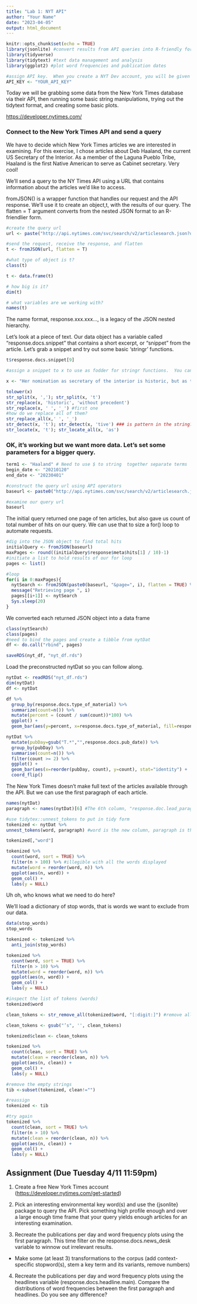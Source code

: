 ```yaml
---
title: "Lab 1: NYT API"
author: "Your Name"
date: "2023-04-05"
output: html_document
---
```


```r
knitr::opts_chunk$set(echo = TRUE)
library(jsonlite) #convert results from API queries into R-friendly formats 
library(tidyverse)
library(tidytext) #text data management and analysis
library(ggplot2) #plot word frequencies and publication dates

#assign API key.  When you create a NYT Dev account, you will be given a key
API_KEY <- "YOUR_API_KEY"
```

Today we will be grabbing some data from the New York Times database via their API, then running some basic string manipulations, trying out the tidytext format, and creating some basic plots.

<https://developer.nytimes.com/>

### Connect to the New York Times API and send a query

We have to decide which New York Times articles we are interested in examining. For this exercise, I chose articles about Deb Haaland, the current US Secretary of the Interior. As a member of the Laguna Pueblo Tribe, Haaland is the first Native American to serve as Cabinet secretary. Very cool!

We'll send a query to the NY Times API using a URL that contains information about the articles we'd like to access.

fromJSON() is a wrapper function that handles our request and the API response. We'll use it to create an object,t, with the results of our query. The flatten = T argument converts from the nested JSON format to an R-friendlier form.

```r

 
#create the query url
url <- paste("http://api.nytimes.com/svc/search/v2/articlesearch.json?q=haaland&api-key=",API_KEY, sep ="")

#send the request, receive the response, and flatten
t <- fromJSON(url, flatten = T)
```

```r
#what type of object is t?
class(t) 

t <- data.frame(t)

# how big is it?
dim(t)

# what variables are we working with?
names(t)

```

The name format, response.xxx.xxx..., is a legacy of the JSON nested hierarchy.

Let's look at a piece of text. Our data object has a variable called "response.docs.snippet" that contains a short excerpt, or "snippet" from the article. Let's grab a snippet and try out some basic 'stringr' functions.

```r
t$response.docs.snippet[9]

#assign a snippet to x to use as fodder for stringr functions.  You can follow along using the sentence on the next line.

x <- "Her nomination as secretary of the interior is historic, but as the first Native cabinet member, she would have to strike a delicate balance." 

tolower(x)
str_split(x, ','); str_split(x, 't')
str_replace(x, 'historic', 'without precedent')
str_replace(x, ' ', '_') #first one
#how do we replace all of them?
str_replace_all(x,' ', '_')
str_detect(x, 't'); str_detect(x, 'tive') ### is pattern in the string? T/F
str_locate(x, 't'); str_locate_all(x, 'as')
```

### OK, it's working but we want more data. Let's set some parameters for a bigger query.

```r
term1 <- "Haaland" # Need to use $ to string  together separate terms
begin_date <- "20210120"
end_date <- "20230401"

#construct the query url using API operators
baseurl <- paste0("http://api.nytimes.com/svc/search/v2/articlesearch.json?q=",term1,"&begin_date=",begin_date,"&end_date=",end_date,"&facet_filter=true&api-key=","NTKBHbsb6XFEkGymGumAiba7n3uBvs8V", sep="")

#examine our query url
baseurl
```

The initial query returned one page of ten articles, but also gave us count of total number of hits on our query. We can use that to size a for() loop to automate requests.

```r
#dig into the JSON object to find total hits
initialQuery <- fromJSON(baseurl)
maxPages <- round((initialQuery$response$meta$hits[1] / 10)-1) 
#initiate a list to hold results of our for loop
pages <- list()

#loop
for(i in 0:maxPages){
  nytSearch <- fromJSON(paste0(baseurl, "&page=", i), flatten = TRUE) %>% data.frame() 
  message("Retrieving page ", i)
  pages[[i+1]] <- nytSearch 
  Sys.sleep(20) 
}
```

We converted each returned JSON object into a data frame

```r
class(nytSearch)
class(pages)
#need to bind the pages and create a tibble from nytDat
df <- do.call("rbind", pages)

saveRDS(nyt_df, "nyt_df.rds")
```

Load the preconstructed nytDat so you can follow along.

```r
nytDat <- readRDS("nyt_df.rds")
dim(nytDat)
df <- nytDat

df %>% 
  group_by(response.docs.type_of_material) %>%
  summarize(count=n()) %>%
  mutate(percent = (count / sum(count))*100) %>%
  ggplot() +
  geom_bar(aes(y=percent, x=response.docs.type_of_material, fill=response.docs.type_of_material), stat = "identity") + coord_flip()
```

```r
nytDat %>%
  mutate(pubDay=gsub("T.*","",response.docs.pub_date)) %>%
  group_by(pubDay) %>%
  summarise(count=n()) %>%
  filter(count >= 2) %>%
  ggplot() +
  geom_bar(aes(x=reorder(pubDay, count), y=count), stat="identity") +
  coord_flip()
```

The New York Times doesn't make full text of the articles available through the API. But we can use the first paragraph of each article.

```r
names(nytDat)
paragraph <- names(nytDat)[6] #The 6th column, "response.doc.lead_paragraph", is the one we want here. 

#use tidytex::unnest_tokens to put in tidy form 
tokenized <- nytDat %>%
unnest_tokens(word, paragraph) #word is the new column, paragraph is the source

tokenized[,"word"]
```


```r
tokenized %>%
  count(word, sort = TRUE) %>%
  filter(n > 100) %>% #illegible with all the words displayed
  mutate(word = reorder(word, n)) %>%
  ggplot(aes(n, word)) +
  geom_col() +
  labs(y = NULL)
```

Uh oh, who knows what we need to do here?

We'll load a dictionary of stop words, that is words we want to exclude from our data.

```r

data(stop_words)
stop_words

tokenized <- tokenized %>%
  anti_join(stop_words)

tokenized %>%
  count(word, sort = TRUE) %>%
  filter(n > 10) %>%
  mutate(word = reorder(word, n)) %>%
  ggplot(aes(n, word)) +
  geom_col() +
  labs(y = NULL)
```


```r

#inspect the list of tokens (words)
tokenized$word

clean_tokens <- str_remove_all(tokenized$word, "[:digit:]") #remove all numbers

clean_tokens <- gsub("’s", '', clean_tokens)

tokenized$clean <- clean_tokens

tokenized %>%
  count(clean, sort = TRUE) %>%
  mutate(clean = reorder(clean, n)) %>%
  ggplot(aes(n, clean)) +
  geom_col() +
  labs(y = NULL)

#remove the empty strings
tib <-subset(tokenized, clean!="")

#reassign
tokenized <- tib

#try again
tokenized %>%
  count(clean, sort = TRUE) %>%
  filter(n > 10) %>% 
  mutate(clean = reorder(clean, n)) %>%
  ggplot(aes(n, clean)) +
  geom_col() +
  labs(y = NULL)

```

## Assignment (Due Tuesday 4/11 11:59pm)

1.  Create a free New York Times account (<https://developer.nytimes.com/get-started>)

2.  Pick an interesting environmental key word(s) and use the {jsonlite} package to query the API. Pick something high profile enough and over a large enough time frame that your query yields enough articles for an interesting examination.

3.  Recreate the publications per day and word frequency plots using the first paragraph.  This time filter on the response.docs.news_desk variable to winnow out irrelevant results.

-   Make some (at least 3) transformations to the corpus (add context-specific stopword(s), stem a key term and its variants, remove numbers)

4.  Recreate the publications per day and word frequency plots using the headlines variable (response.docs.headline.main). Compare the distributions of word frequencies between the first paragraph and headlines. Do you see any difference?
